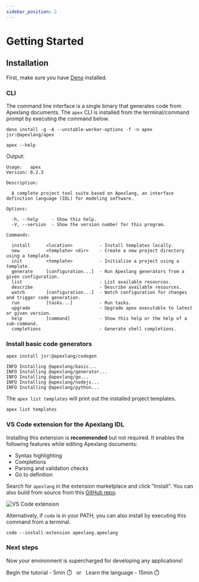 ```yaml
---
sidebar_position: 2
---
```



# Getting Started


## Installation

First, make sure you have [Deno](https://github.com/denoland/deno_install) installed.

### CLI

The command line interface is a single binary that generates code from Apexlang documents.
The `apex` CLI is installed from the terminal/command prompt by executing the command below.

```shell
deno install -g -A --unstable-worker-options -f -n apex jsr:@apexlang/apex
```

```shell
apex --help
```

Output:

```
Usage:   apex 
Version: 0.2.3

Description:

  A complete project tool suite based on Apexlang, an interface definition language (IDL) for modeling software.

Options:

  -h, --help     - Show this help.                            
  -V, --version  - Show the version number for this program.  

Commands:

  install      <location>          - Install templates locally.                                  
  new          <template> <dir>    - Create a new project directory using a template.            
  init         <template>          - Initialize a project using a template.                      
  generate     [configuration...]  - Run Apexlang generators from a given configuration.         
  list                             - List available resources.                                   
  describe                         - Describe available resources.                               
  watch        [configuration...]  - Watch configuration for changes and trigger code generation.
  run          [tasks...]          - Run tasks.                                                  
  upgrade                          - Upgrade apex executable to latest or given version.         
  help         [command]           - Show this help or the help of a sub-command.                
  completions                      - Generate shell completions.  
```

### Install basic code generators

```shell
apex install jsr:@apexlang/codegen
```

```shell
INFO Installing @apexlang/basic...
INFO Installing @apexlang/generator...
INFO Installing @apexlang/go...
INFO Installing @apexlang/nodejs...
INFO Installing @apexlang/python...
```

The `apex list templates` will print out the installed project templates.

```shell
apex list templates
```

### VS Code extension for the Apexlang IDL

Installing this extension is **recommended** but not required. It enables the following features while editing Apexlang documents:

- Syntax highlighting
- Completions
- Parsing and validation checks
- Go to definition

Search for `apexlang` in the extension marketplace and click "Install". You can also build from source from this [GitHub repo](https://github.com/apexlang/vscode-extension).

![VS Code extension](./img/vs-code-extension-install.png)

Alternatively, if `code` is in your PATH, you can also install by executing this command from a terminal.

```shell
code --install-extension apexlang.apexlang
```

### Next steps

Now your environment is supercharged for developing any applications!

<div>
  <Link
    className="button button--secondary button--lg"
    to="/docs/tutorial/create-a-spec"
  >
    Begin the tutorial - 5min ⏱️
  </Link>
  &nbsp;&nbsp;or&nbsp;&nbsp;
  <Link
    className="button button--secondary button--lg"
    to="/docs/specification"
  >
    Learn the language - 15min ⏱️
  </Link>
</div>
